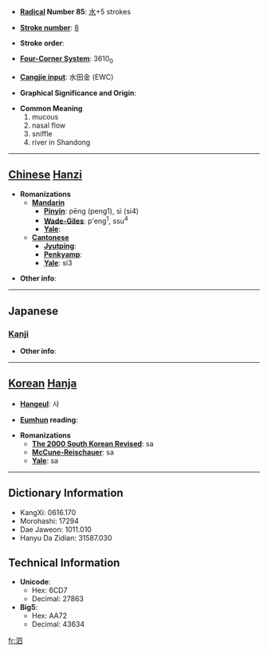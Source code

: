 * '''[[Wiktionary:Chinese radical index| Radical]] Number 85''': [[Wiktionary:Chinese radical index 水|水]]+5 strokes

* '''[[Wiktionary:Chinese total strokes index|Stroke number]]''': [[Wiktionary:Chinese total strokes index 8|8]]

* '''Stroke order''': 

* '''[[Wiktionary:Chinese four corner index|Four-Corner System]]''': 3610<sub>0</sub>

* '''[[Wiktionary:Chinese Cangjie index|Cangjie input]]''': 水田金 (EWC)

* '''Graphical Significance and Origin''': 

* '''Common Meaning'''
*#mucous
*# nasal flow
*# sniffle
*# river in Shandong


----

== [[Chinese]] [[Hanzi]] ==

* '''Romanizations'''
** '''[[Mandarin]]'''
*** '''[[Pinyin]]''': pēng (peng1), sì (si4)
*** '''[[Wade-Giles]]''': p'eng<sup>1</sup>, ssu<sup>4</sup>
*** '''[[Yale]]''': 
** '''[[Cantonese]]'''
*** '''[[Jyutping]]''':
*** '''[[Penkyamp]]''': 
*** '''[[Yale]]''': si3

* '''Other info''': 

----

==Japanese==
===[[Kanji]]===
{{kanji|on readings=[[し]] (shi)
|kun readings=[[はなじる]] (hanajiru)
}}

* '''Other info''':  

----

== [[Korean]] [[Hanja]] ==

* '''[[Hangeul]]''': 사

* '''[[Eumhun]] reading''': 

* '''Romanizations'''
** '''[[The 2000 South Korean Revised Romanization|The 2000 South Korean Revised]]''': sa
** '''[[McCune-Reischauer]]''': sa
** '''[[Yale]]''': sa

----

== Dictionary Information ==

* KangXi: 0616.170
* Morohashi: 17294
* Dae Jaweon: 1011.010
* Hanyu Da Zidian: 31587.030

== Technical Information ==

* '''Unicode''':
** Hex: 6CD7
** Decimal: 27863
* '''Big5''':
** Hex: AA72
** Decimal: 43634

[[fr:泗]]